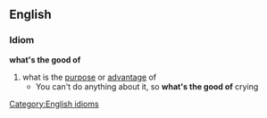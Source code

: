 ==English==
===Idiom===
'''what's the good of'''
#what is the [[purpose]] or [[advantage]] of
#* You can't do anything about it, so '''what's the good of''' crying
[[Category:English idioms]]